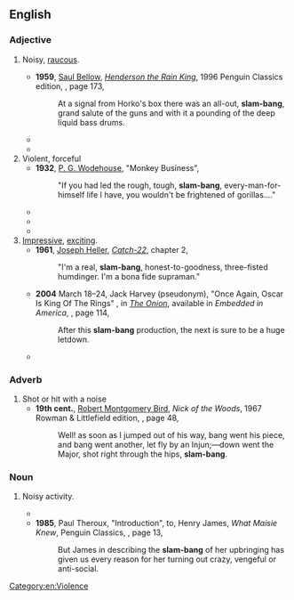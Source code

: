 {{also|slambang}}
==English==

===Adjective===
{{en-adj|head=[[slam]]-[[bang]]|-}}

# {{lb|en|onomatopoeia}} Noisy, [[raucous]].
#* '''1959''', [[w:Saul Bellow|Saul Bellow]], [[w:Henderson the Rain King|''Henderson the Rain King'']], 1996 Penguin Classics edition, {{ISBN|0140189424}}, page 173,
#*: At a signal from Horko's box there was an all-out, '''slam-bang''', grand salute of the guns and with it a pounding of the deep liquid bass drums.
#* {{quote-book|en|year=2001|author=[[w:V. C. Andrews|V. C. Andrews]]|title=Cinnamon|publisher=Simon and Schuster|isbn=074342171X|page=188
|passage=Their arguments weren't pleasant to hear or to watch, but they weren't yet having the all-out, '''slam-bang''' quarrels they would have when I was older.}}
#* {{quote-book|en|year=2003|author=Jacquelyn Mitchard|title=Christmas, Present|publisher=HarperCollins|isbn=0060565578|page=2
|passage=Fifteen years of marriage in full would cry out for a '''slam-bang''' celebration.}}
# Violent, forceful
#* '''1932''', [[w:P. G. Wodehouse|P. G. Wodehouse]], "Monkey Business",
#*: "If you had led the rough, tough, '''slam-bang''', every-man-for-himself life I have, you wouldn't be frightened of gorillas...."
#* {{quote-book|en|year=2000|author=Linda Parent Lesher|title=The Best Novels of the Nineties: A Reader's Guide|publisher=McFarland & Company,|isbn=0786407425|page=99
|passage=''Temporary Agency'' begins with a tale of demonic possession and adolescent crushes and ends with a '''slam-bang''', all-out global confrontation between the forces of good and evil.}}
#* {{quote-book|en|year=2004|author=Lindsey Davis|title=Scandal Takes a Holiday|publisher=Mysterious Press|isbn=0892968125|page=4
|passage=The boy seemed streetwise yet clearly unaware that this was an officer whose '''slam-bang''' interrogation methods were a legend.}}
#* {{quote-book|en|year=2007|author=John Dunning|title=The Bookwoman's Last Fling: A Cliff Janeway Novel|publisher=Simon and Schuster,|isbn=1416523391|page=2
|passage=The waiter took my order, a '''slam-bang''' something with eggs and pancakes: enough cholesterol to power the whole state of Idaho.}}
# [[impressive|Impressive]], [[exciting]].
#* '''1961''', [[w:Joseph Heller|Joseph Heller]], [[w:Catch-22|''Catch-22'']], chapter 2,
#*: "I'm a real, '''slam-bang''', honest-to-goodness, three-fisted humdinger. I'm a bona fide supraman."<!--sic 'supraman'-->
#* '''2004''' March 18–24, Jack Harvey (pseudonym), "Once Again, Oscar Is King Of The Rings"<!--sic all words have initial caps-->, in ''[[w:The Onion|The Onion]]'', available in ''Embedded in America'', {{ISBN|1400054567}}, page 114,
#*: After this '''slam-bang''' production, the next is sure to be a huge letdown.
#* {{quote-book|en|year=2005|author=John Reed|title=The Whole|publisher=Simon and Schuster|isbn=1416513108|page=43
|passage=An eentsy-weentsy office with a '''slam-bang''' T1 connection that she couldn't figure out how to hook up to her '''slam-bang''' computer that she couldn't figure out how to plug in.}}

===Adverb===
{{en-adv|head=[[slam]]-[[bang]]|-}}

# Shot or hit with a noise
#* '''19th cent.''',<!--can't find exact date, but it should be findable--> [[w:Robert Montgomery Bird|Robert Montgomery Bird]], ''Nick of the Woods'', 1967 Rowman & Littlefield edition, {{ISBN|0808402358}}, page 48,
#*: Well! as soon as I jumped out of his way, bang went his piece, and bang went another, let fly by an Injun;—down went the Major, shot right through the hips, '''slam-bang'''.

===Noun===
{{en-noun}}

# {{lb|en|onomatopoeia}} Noisy activity.
#* {{quote-book|en|year=2005|author=Monica Wood|title=Any Bitter Thing: A Novel|publisher=Chronicle Books|isbn=0811846040|page=71
|passage=From far down the hall came the staccato notes of a new term, the '''slam-bang''' of teachers flinging open cabinets, filling trash cans, stapling lists to bulletin boards, dragging desks into optimistic configurations.}}
#* '''1985''', Paul Theroux, "Introduction", to, Henry James, ''What Maisie Knew'', Penguin Classics, {{ISBN|0140432485}}, page 13,
#*: But James in describing the '''slam-bang''' of her upbringing has given us every reason for her turning out crazy, vengeful or anti-social.

[[Category:en:Violence]]